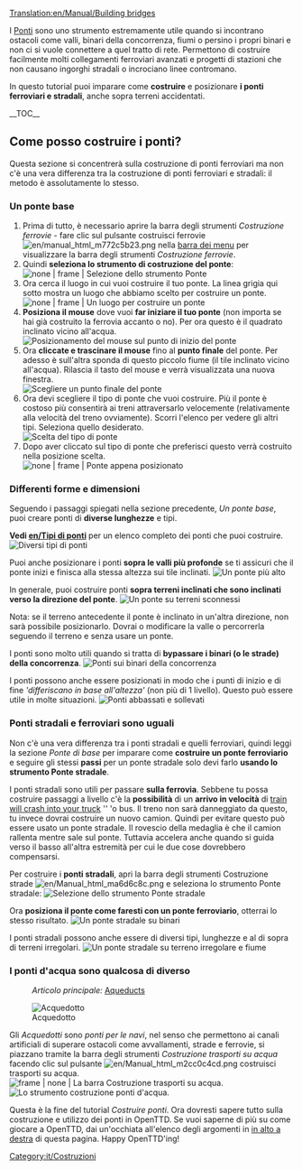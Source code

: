 [[Translation:en/Manual/Building bridges]]
{{it/Tutorial}}

I [[it/Manual/Ponti|Ponti]] sono uno strumento estremamente utile quando si incontrano ostacoli come valli, binari della concorrenza, fiumi o persino i propri binari e non ci si vuole connettere a quel tratto di rete. Permettono di costruire facilmente molti collegamenti ferroviari avanzati e progetti di stazioni che non causano ingorghi stradali o incrociano linee contromano.

<!--[[Bridges]] are an extremely useful tool when you encounter obstacles like valleys, competitor tracks, rivers or even your own tracks. Many advanced train junctions and station designs can be constructed that wouldn't cause traffic jams or make opposite direction tracks cross.-->

In questo tutorial puoi imparare come '''costruire''' e posizionare '''i ponti ferroviari e stradali''', anche sopra terreni accidentati.

<!-- search engine help -->
<!-- In this tutorial you can learn how to '''build''' (place, construct), position '''railway and road bridges'''. You can also learn about building and placing bridges above uneven land. -->

__TOC__
== Come posso costruire i ponti? == <!--How do I build bridges?-->
Questa sezione si concentrerà sulla costruzione di ponti ferroviari ma non c'è una vera differenza tra la costruzione di ponti ferroviari e stradali: il metodo è assolutamente lo stesso.

<!--This section will focus on building railway bridges. There is no real difference between building railway and road bridges - the method is completely the same.-->

=== Un ponte base === <!--A basic bridge-->
# Prima di tutto, è necessario aprire la barra degli strumenti ''Costruzione ferrovie'' - fare clic sul pulsante costruisci ferrovie [[File:en/manual html m772c5b23.png]] nella [[en/Manual/Game interface#The_Menu_bar|barra dei menu]] per visualizzare la barra degli strumenti ''Costruzione ferrovie''.
# Quindi '''seleziona lo strumento di costruzione del ponte''': <br/> [[File:it/BridgeTut1.png| none | frame | Selezione dello strumento ''Ponte'']]
# Ora cerca il luogo in cui vuoi costruire il tuo ponte. La linea grigia qui sotto mostra un luogo che abbiamo scelto per costruire un ponte. <br/> [[File:en/BridgeTut2.png| none | frame | Un luogo per costruire un ponte]]
# '''Posiziona il mouse''' dove vuoi '''far iniziare il tuo ponte''' (non importa se hai già costruito la ferrovia accanto o no). Per ora questo è il quadrato inclinato vicino all'acqua. <br/> [[File:en/BridgeTut3.png|none|frame|Posizionamento del mouse sul punto di inizio del ponte]]
# Ora '''cliccate e trascinare il mouse''' fino al '''punto finale''' del ponte. Per adesso è sull'altra sponda di questo piccolo fiume (il tile inclinato vicino all'acqua). Rilascia il tasto del mouse e verrà visualizzata una nuova finestra. <br/> [[File:en/BridgeTut4.png|none|frame|Scegliere un punto finale del ponte]]
# Ora devi scegliere il tipo di ponte che vuoi costruire. Più il ponte è costoso più consentirà ai treni attraversarlo velocemente (relativamente alla velocità del treno ovviamente). Scorri l'elenco per vedere gli altri tipi. Seleziona quello desiderato. <br/> [[File:en/BridgeTut5.png|none|frame|Scelta del tipo di ponte]]
# Dopo aver cliccato sul tipo di ponte che preferisci questo verrà costruito nella posizione scelta. <br/> [[File:it/BridgeTut6.png| none | frame | Ponte appena posizionato]]

<!-- # First of all, you must open the Railway construction toolbar - click the railway build button [[Image:manual_html_m772c5b23.png]] on the [[Game_interface#The_Menu_bar|menu bar]] to display the railway construction toolbar. 
# Then '''select the Bridge building tool''':<br/>[[Image:BridgeTut1.png|none|frame|Selecting Bridge tool]]
# Now look for the place you want to build your bridge. The gray line below shows a place we have chosen to build a bridge.<br/>[[Image:BridgeTut2.png|none|frame|A place to build a bridge]]
# '''Place your mouse''' where you want to '''start your bridge''' (it does not matter whether you have already built railway next to it or not). For now this is the sloped square right next to the water.<br/>[[Image:BridgeTut3.png|none|frame|Placing mouse at the starting point of the bridge]]
# Now '''click and drag the mouse'' to the '''ending point''' of the bridge. For now, this is across the small river (sloped square next to water). Let go of the mouse and a new window will pop up.<br/>[[Image:BridgeTut4.png|none|frame|Choosing an ending point of the bridge ]]
# Now you have to '''choose the type of bridge''' you wish to build. The more expensive the bridge, the faster the trains will be able to go over it. Scroll down the list to see more types. Select the one you want.<br/>[[Image:BridgeTut5.png|none|frame|Choosing bridge type]]
# Once you have clicked the type of bridge you want to build, it will be placed at your chosen location.<br/>[[Image:BridgeTut6.png|none|frame|Newly placed bridge]] -->

=== Differenti forme e dimensioni === <!-- Different shapes & sizes -->
Seguendo i passaggi spiegati nella sezione precedente, ''Un ponte base'', puoi creare ponti di '''diverse lunghezze''' e tipi.

<!-- Following steps in basic Bridge section you can build bridges of '''different lengths''' and types. -->

'''Vedi [[en/Tipi di ponti]]''' per un elenco completo dei ponti che puoi costruire.
[[File:en/BridgeTut7.png|none|frame|Diversi tipi di ponti]]

<!-- '''See [[Bridge types]]''' for a full list of what bridges you can build.
[[Image:BridgeTut7.png|none|frame|Several bridges]] -->

Puoi anche posizionare i ponti '''sopra le valli più profonde''' se ti assicuri che il ponte inizi e finisca alla stessa altezza sui tile inclinati.
[[File:en/BridgeTut8.png|none|frame|Un ponte più alto]]

<!-- You can also place bridges '''above deeper valleys''' if you make sure the bridge starts and ends at the same height on the sloped squares.
[[Image:BridgeTut8.png|none|frame|A higher bridge]] -->

In generale, puoi costruire ponti '''sopra terreni inclinati che sono inclinati verso la direzione del ponte'''.
[[File:en/BridgeTut11.png|none|frame|Un ponte su terreni sconnessi]]

<!-- Generally, you may build bridges '''above sloped land which is sloped towards the direction of the bridge'''.
[[Image:BridgeTut11.png|none|frame|A bridge over uneven land]] -->

Nota: se il terreno antecedente il ponte è inclinato in un'altra direzione, non sarà possibile posizionarlo. Dovrai o modificare la valle o percorrerla seguendo il terreno e senza usare un ponte.

<!-- Note: If the land above the bridge is sloped in some other direction, you will not be able to place a bridge. You will either need to landscape the valley or run the tracks through the valley without using a bridge. -->

I ponti sono molto utili quando si tratta di '''bypassare i binari (o le strade) della concorrenza'''.
[[File:en/BridgeTut10.png|none|frame|Ponti sui binari della concorrenza]]

<!-- Bridges are very useful when it comes to '''passing competitor's tracks''' (or roads).
[[Image:BridgeTut10.png|none|frame|Bridges over competitor's tracks]] -->

I ponti possono anche essere posizionati in modo che i punti di inizio e di fine '''differiscano in base all'altezza' '' (non più di 1 livello). Questo può essere utile in molte situazioni.
[[File:en/BridgeTut9.png|none|frame|Ponti abbassati e sollevati]]

<!-- The bridges can even be placed so that the '''starting and ending points differ by height''' (no more than 1 level). This can be useful in many situations.
[[Image:BridgeTut9.png|none|frame|Lowered and Raised bridges]] -->

=== Ponti stradali e ferroviari sono uguali  === <!-- Road bridges are the same -->

Non c'è una vera differenza tra i ponti stradali e quelli ferroviari, quindi leggi la sezione ''Ponte di base'' per imparare come '''costruire un ponte ferroviario''' e seguire gli stessi '''passi''' per un ponte stradale solo devi farlo '''usando lo strumento Ponte stradale'''.

<!-- There is no real difference between road and railway bridges, so read the Basic Bridge section to learn how to '''build a railway bridge''' and follow the '''same steps''' for a road bridge only '''using Road Bridge tool'''. -->

I ponti stradali sono utili per passare '''sulla ferrovia'''. Sebbene tu possa costruire passaggi a livello c'è la '''possibilità''' di un '''arrivo in velocità''' di [[en/Manual/Trains#Accidents|train will crash into your truck]] '' 'o bus. Il treno non sarà danneggiato da questo, tu invece dovrai costruire un nuovo camion. Quindi per evitare questo può essere usato un ponte stradale. Il rovescio della medaglia è che il camion rallenta mentre sale sul ponte. Tuttavia accelera anche quando si guida verso il basso all'altra estremità per cui le due cose dovrebbero compensarsi.

<!-- Road bridges are useful to pass '''over the railway'''. And though you can construct level crossings, there is a '''chance''' a fast coming '''[[Trains#Accidents|train will crash into your truck]]''' or bus. The train won't be damaged by this, but you will have to build a new truck. So to avoid this a road bridge may be used. The downside is that the truck slows down while climbing the bridge. However it will also speed up when driving down at the other end. -->

Per costruire i '''ponti stradali''', apri la barra degli strumenti Costruzione strade [[File:en/Manual html ma6d6c8c.png]] e seleziona lo strumento Ponte stradale:
[[File:en/BridgeTut14.png|none|frame|Selezione dello strumento Ponte stradale]]

<!-- To build '''road bridges''', open the Road Construction Toolbar [[Image:Manual_html_ma6d6c8c.png]] and select the Road Bridge tool:
[[Image:BridgeTut14.png|none|frame|Selecting Bridge tool]] -->

Ora '''posiziona il ponte come faresti con un ponte ferroviario''', otterrai lo stesso risultato.
[[File:en/BridgeTut12.png|none|frame|Un ponte stradale su binari]]

<!-- Now '''place the bridge as you would place a railway bridge''', you will get the same result.
[[Image:BridgeTut12.png|none|frame|A road bridge over tracks]] -->

I ponti stradali possono anche essere di diversi tipi, lunghezze e al di sopra di terreni irregolari.
[[File:en/BridgeTut13.png|none|frame|Un ponte stradale su terreno irregolare e fiume]]

<!-- Road bridges can also be different types, lengths and above uneven landscape.
[[Image:BridgeTut13.png|none|frame|A road bridge over uneven land and river]] -->

=== I ponti d'acqua sono qualcosa di diverso === <!-- Water bridges are something different -->

:''Articolo principale:'' [[en/Manual/Building canals#Aqueducts|Aqueducts]]

[[File:it/Acquedotto.png|frame|none|Acquedotto]]

Gli ''Acquedotti'' sono ''ponti per le navi'', nel senso che permettono ai canali artificiali di superare ostacoli come avvallamenti, strade e ferrovie, si piazzano tramite la barra degli strumenti ''Costruzione trasporti su acqua'' facendo clic sul pulsante [[File:en/Manual html m2cc0c4cd.png]] costruisci trasporti su acqua. <br/> [[File:it/Dock toolbar.png| frame | none | La barra ''Costruzione trasporti su acqua''.]] <br/> [[File:it/BridgeTut14a.png|frame|none| Lo strumento costruzione ponti d'acqua.]]

Questa è la fine del tutorial ''Costruire ponti''. Ora dovresti sapere tutto sulla costruzione e utilizzo dei ponti in OpenTTD. Se vuoi saperne di più su come giocare a OpenTTD, dai un'occhiata all'elenco degli argomenti in [[#top|in alto a destra]] di questa pagina. Happy OpenTTD'ing!

[[Category:it/Costruzioni]]